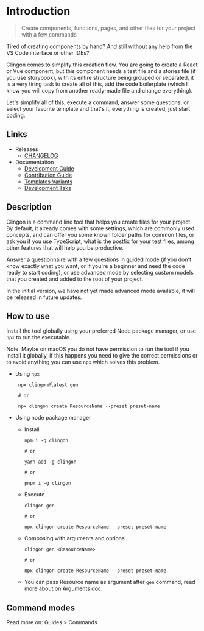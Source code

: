 
# Introduction

> Create components, functions, pages, and other files for your project with a few commands

Tired of creating components by hand? And still without any help from the VS Code interface or other IDEs?

Clingon comes to simplify this creation flow.
You are going to create a React or Vue component, but this component needs a test file and a stories file (if you use storybook), with its entire structure being grouped or separated, it is a very tiring task to create all of this, add the code boilerplate (which I know you will copy from another ready-made file and change everything).

Let's simplify all of this, execute a command, answer some questions, or select your favorite template and that's it, everything is created, just start coding.

## Links

- Releases
  - [CHANGELOG](https://github.com/ipetinate/clingon/blob/main/CHANGELOG.md)
- Documentation
  - [Development Guide](https://github.com/ipetinate/clingon/blob/main/doc/DEVELOPMENT_README.md)
  - [Contribution Guide](https://github.com/ipetinate/clingon/blob/main/doc/CONTRIBUTION_GUIDE.md)
  - [Templates Variants](https://github.com/ipetinate/clingon/blob/main/doc/TEMPLATES.md)
  - [Development Taks](https://github.com/ipetinate/clingon/blob/main/doc/TASKS.md)

## Description

Clingon is a command line tool that helps you create files for your project.
By default, it already comes with some settings, which are commonly used concepts, and can offer you some known folder paths for common files, or ask you if you use TypeScript, what is the postfix for your test files, among other features that will help you be productive.

Answer a questionnaire with a few questions in guided mode (if you don't know exactly what you want, or if you're a beginner and need the code ready to start coding), or use advanced mode by selecting custom models that you created and added to the root of your project.

In the initial version, we have not yet made advanced mode available, it will be released in future updates.

## How to use

Install the tool globally using your preferred Node package manager, or use `npx` to run the executable.

Note: Maybe on macOS you do not have permission to run the tool if you install it globally, if this happens you need to give the correct permissions or to avoid anything you can use `npx` which solves this problem.

- Using `npx`

  ```shell
   npx clingon@latest gen

   # or

   npx clingon create ResourceName --preset preset-name
  ```

- Using node package manager

  - Install

    ```shell
    npm i -g clingon

    # or

    yarn add -g clingon

    # or

    pnpm i -g clingon

    ```

  - Execute

    ```shell
    clingon gen

    # or

    npx clingon create ResourceName --preset preset-name
    ```

  - Composing with arguments and options

    ```shell
    clingon gen <ResourceName>

    # or

    npx clingon create ResourceName --preset preset-name
    ```

  - You can pass Resource name as argument after `gen` command, read more about on [Arguments doc](https://www.clingon.dev/docs/arguments).

## Command modes

Read more on: <Link href="/docs/guide/commands" className='underline text-sky-500'>Guides \> Commands</Link>
